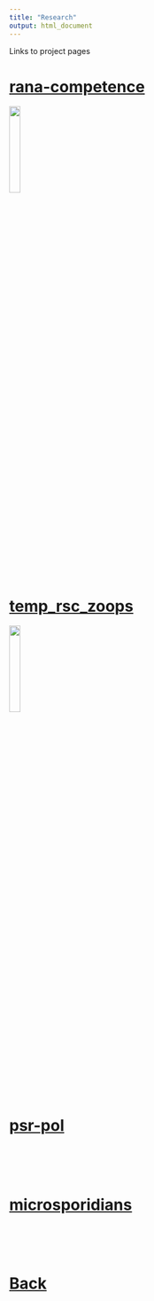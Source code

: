 ```yaml
---
title: "Research"
output: html_document
---
```


Links to project pages

# [rana-competence](https://dcsuh.github.io/rana-competence)
[![](tadpoles.png){width=20%}](https://dcsuh.github.io/rana-competence)

<br>
<br>
<br>

# [temp_rsc_zoops](https://dcsuh.github.io/temp_rsc_zoops)
[![](daphnia.png){width=20%}](https://dcsuh.github.io/temp_rsc_zoops)

<br>
<br>
<br>

# [psr-pol](https://dcsuh.github.io/psr-pol)

<br>
<br>
<br>

# [microsporidians](https://dcsuh.github.io/microsporidians)

<br>
<br>
<br>

# [Back](https://dcsuh.github.io)